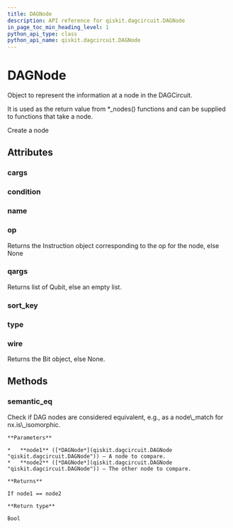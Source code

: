 ```yaml
---
title: DAGNode
description: API reference for qiskit.dagcircuit.DAGNode
in_page_toc_min_heading_level: 1
python_api_type: class
python_api_name: qiskit.dagcircuit.DAGNode
---
```


# DAGNode

<Class id="qiskit.dagcircuit.DAGNode" github="https://github.com/qiskit/qiskit/tree/stable/0.14/qiskit/dagcircuit/dagnode.py" signature="DAGNode(type=None, op=None, name=None, qargs=None, cargs=None, condition=None, wire=None, nid=- 1)">
  Object to represent the information at a node in the DAGCircuit.

  It is used as the return value from \*\_nodes() functions and can be supplied to functions that take a node.

  Create a node

  ## Attributes

  ### cargs

  <Attribute id="qiskit.dagcircuit.DAGNode.cargs" />

  ### condition

  <Attribute id="qiskit.dagcircuit.DAGNode.condition" />

  ### name

  <Attribute id="qiskit.dagcircuit.DAGNode.name" />

  ### op

  <Attribute id="qiskit.dagcircuit.DAGNode.op" name="op">
    Returns the Instruction object corresponding to the op for the node, else None
  </Attribute>

  ### qargs

  <Attribute id="qiskit.dagcircuit.DAGNode.qargs" name="qargs">
    Returns list of Qubit, else an empty list.
  </Attribute>

  ### sort\_key

  <Attribute id="qiskit.dagcircuit.DAGNode.sort_key" />

  ### type

  <Attribute id="qiskit.dagcircuit.DAGNode.type" />

  ### wire

  <Attribute id="qiskit.dagcircuit.DAGNode.wire" name="wire">
    Returns the Bit object, else None.
  </Attribute>

  ## Methods

  ### semantic\_eq

  <Function id="qiskit.dagcircuit.DAGNode.semantic_eq" name="semantic_eq" signature="static DAGNode.semantic_eq(node1, node2)">
    Check if DAG nodes are considered equivalent, e.g., as a node\_match for nx.is\_isomorphic.

    **Parameters**

    *   **node1** ([*DAGNode*](qiskit.dagcircuit.DAGNode "qiskit.dagcircuit.DAGNode")) – A node to compare.
    *   **node2** ([*DAGNode*](qiskit.dagcircuit.DAGNode "qiskit.dagcircuit.DAGNode")) – The other node to compare.

    **Returns**

    If node1 == node2

    **Return type**

    Bool
  </Function>
</Class>

